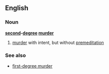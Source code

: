 ==English==

===Noun===
'''[[second]]-[[degree]] [[murder]]'''

# {{legal}} [[murder]] with intent, but without [[premeditation]]

===See also===
*[[first-degree murder]]